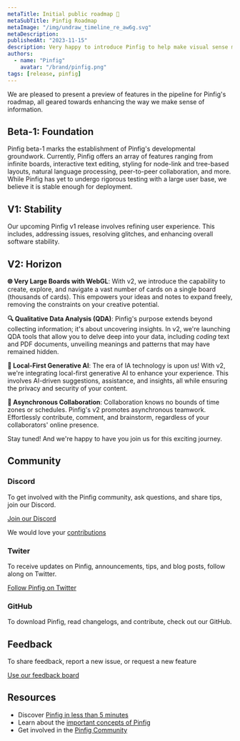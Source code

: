 ```yaml
---
metaTitle: Initial public roadmap 🥳
metaSubTitle: Pinfig Roadmap
metaImage: "/img/undraw_timeline_re_aw6g.svg"
metaDescription:
publishedAt: "2023-11-15"
description: Very happy to introduce Pinfig to help make visual sense making easier for everyday work.
authors:
  - name: "Pinfig"
    avatar: "/brand/pinfig.png"
tags: [release, pinfig]
---
```


We are pleased to present a preview of features in the pipeline for Pinfig's roadmap, all geared towards enhancing the way we make sense of information.

## Beta-1: Foundation

Pinfig beta-1 marks the establishment of Pinfig's developmental groundwork. Currently, Pinfig offers an array of features ranging from infinite boards, interactive text editing, styling for node-link and tree-based layouts, natural language processing, peer-to-peer collaboration, and more. While Pinfig has yet to undergo rigorous testing with a large user base, we believe it is stable enough for deployment.

## V1: Stability

Our upcoming Pinfig v1 release involves refining user experience. This includes, addressing issues, resolving glitches, and enhancing overall software stability.

## V2: Horizon

**🌐 Very Large Boards with WebGL**: With v2, we introduce the capability to create, explore, and navigate a vast number of cards on a single board (thousands of cards). This empowers your ideas and notes to expand freely, removing the constraints on your creative potential.

**🔍 Qualitative Data Analysis (QDA)**: Pinfig's purpose extends beyond collecting information; it's about uncovering insights. In v2, we're launching QDA tools that allow you to delve deep into your data, including <em>coding</em> text and PDF documents, unveiling meanings and patterns that may have remained hidden.

**🤖 Local-First Generative AI**: The era of IA technology is upon us! With v2, we're integrating local-first generative AI to enhance your experience. This involves AI-driven suggestions, assistance, and insights, all while ensuring the privacy and security of your content.

**🤝 Asynchronous Collaboration**: Collaboration knows no bounds of time zones or schedules. Pinfig's v2 promotes asynchronous teamwork. Effortlessly contribute, comment, and brainstorm, regardless of your collaborators' online presence.

Stay tuned! And we're happy to have you join us for this exciting journey.

## Community

### Discord

To get involved with the Pinfig community, ask questions, and share tips, join our Discord.

[Join our Discord](https://discord.gg/5PfkU5jt)

We would love your [contributions](/community/overview/contributing)

### Twiter

To receive updates on Pinfig, announcements, tips, and blog posts, follow along on Twitter.

[Follow Pinfig on Twitter](https://twitter.com/pinfignote)

### GitHub

To download Pinfig, read changelogs, and contribute, check out our GitHub.

## Feedback

To share feedback, report a new issue, or request a new feature

[Use our feedback board](/feedback/)

## Resources

- Discover [Pinfig in less than 5 minutes](/docs/overview/getting-started)
- Learn about the [important concepts of Pinfig](/docs/essentials/overview)
- Get involved in the [Pinfig Community](/community/overview/support)
